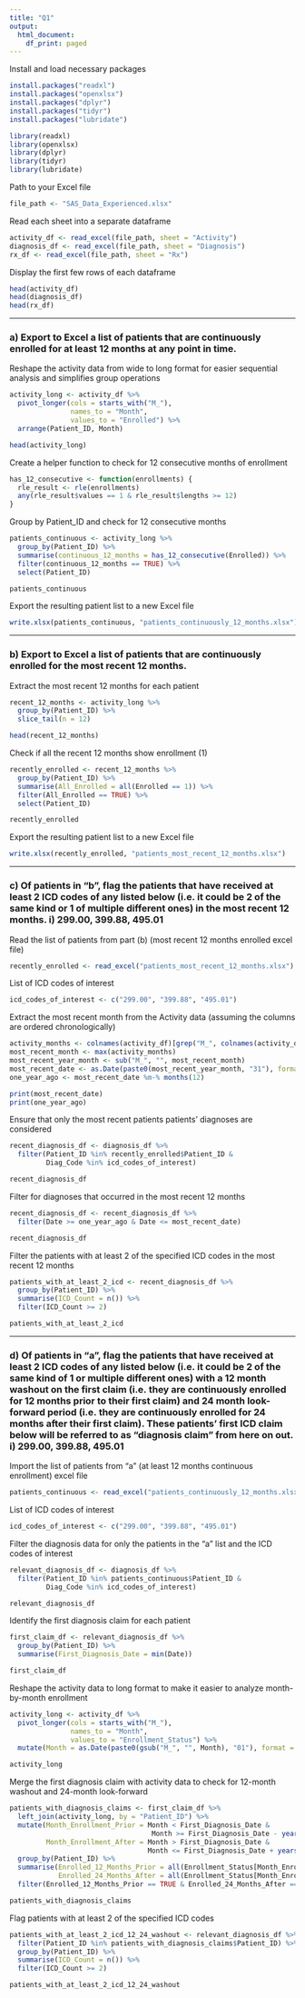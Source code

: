 ```yaml
---
title: "Q1"
output:
  html_document:
    df_print: paged
---
```



Install and load necessary packages
```r
install.packages("readxl")
install.packages("openxlsx")
install.packages("dplyr")
install.packages("tidyr")
install.packages("lubridate")

library(readxl)
library(openxlsx)
library(dplyr)
library(tidyr)
library(lubridate)
```


Path to your Excel file
```r
file_path <- "SAS_Data_Experienced.xlsx"
```


Read each sheet into a separate dataframe
```r
activity_df <- read_excel(file_path, sheet = "Activity")
diagnosis_df <- read_excel(file_path, sheet = "Diagnosis")
rx_df <- read_excel(file_path, sheet = "Rx")
```


Display the first few rows of each dataframe
```r
head(activity_df)
head(diagnosis_df)
head(rx_df)
```


---


### a) Export to Excel a list of patients that are continuously enrolled for at least 12 months at any point in time.


Reshape the activity data from wide to long format for easier sequential analysis and simplifies group operations
```r
activity_long <- activity_df %>%
  pivot_longer(cols = starts_with("M_"), 
               names_to = "Month", 
               values_to = "Enrolled") %>%
  arrange(Patient_ID, Month)
```


```r
head(activity_long)
```


Create a helper function to check for 12 consecutive months of enrollment
```r
has_12_consecutive <- function(enrollments) {
  rle_result <- rle(enrollments)
  any(rle_result$values == 1 & rle_result$lengths >= 12)
}
```


Group by Patient_ID and check for 12 consecutive months
```r
patients_continuous <- activity_long %>%
  group_by(Patient_ID) %>%
  summarise(continuous_12_months = has_12_consecutive(Enrolled)) %>%
  filter(continuous_12_months == TRUE) %>%
  select(Patient_ID)
```


```r
patients_continuous
```


Export the resulting patient list to a new Excel file
```r
write.xlsx(patients_continuous, "patients_continuously_12_months.xlsx")
```


---


### b) Export to Excel a list of patients that are continuously enrolled for the most recent 12 months.


Extract the most recent 12 months for each patient
```r
recent_12_months <- activity_long %>%
  group_by(Patient_ID) %>%
  slice_tail(n = 12)
```


```r
head(recent_12_months)
```


Check if all the recent 12 months show enrollment (1)
```r
recently_enrolled <- recent_12_months %>%
  group_by(Patient_ID) %>%
  summarise(All_Enrolled = all(Enrolled == 1)) %>%
  filter(All_Enrolled == TRUE) %>%
  select(Patient_ID)
```


```r
recently_enrolled
```


Export the resulting patient list to a new Excel file
```r
write.xlsx(recently_enrolled, "patients_most_recent_12_months.xlsx")
```


---


### c) Of patients in “b”, flag the patients that have received at least 2 ICD codes of any listed below (i.e. it could be 2 of the same kind or 1 of multiple different ones) in the most recent 12 months. i) 299.00, 399.88, 495.01


Read the list of patients from part (b) (most recent 12 months enrolled excel file)
```r
recently_enrolled <- read_excel("patients_most_recent_12_months.xlsx")
```


List of ICD codes of interest
```r
icd_codes_of_interest <- c("299.00", "399.88", "495.01")
```


Extract the most recent month from the Activity data (assuming the columns are ordered chronologically)
```r
activity_months <- colnames(activity_df)[grep("M_", colnames(activity_df))]
most_recent_month <- max(activity_months)
most_recent_year_month <- sub("M_", "", most_recent_month)
most_recent_date <- as.Date(paste0(most_recent_year_month, "31"), format = "%Y%m%d")
one_year_ago <- most_recent_date %m-% months(12)
```


```r
print(most_recent_date)
print(one_year_ago)
```


Ensure that only the most recent patients patients' diagnoses are considered
```r
recent_diagnosis_df <- diagnosis_df %>%
  filter(Patient_ID %in% recently_enrolled$Patient_ID &
         Diag_Code %in% icd_codes_of_interest)
```


```r
recent_diagnosis_df
```


Filter for diagnoses that occurred in the most recent 12 months
```r
recent_diagnosis_df <- recent_diagnosis_df %>%
  filter(Date >= one_year_ago & Date <= most_recent_date)
```


```r
recent_diagnosis_df
```


Filter the patients with at least 2 of the specified ICD codes in the most recent 12 months
```r
patients_with_at_least_2_icd <- recent_diagnosis_df %>%
  group_by(Patient_ID) %>%
  summarise(ICD_Count = n()) %>%
  filter(ICD_Count >= 2)
```


```r
patients_with_at_least_2_icd
```



---


### d) Of patients in “a”, flag the patients that have received at least 2 ICD codes of any listed below (i.e. it could be 2 of the same kind of 1 or multiple different ones) with a 12 month washout on the first claim (i.e. they are continuously enrolled for 12 months prior to their first claim) and 24 month look-forward period (i.e. they are continuously enrolled for 24 months after their first claim). These patients’ first ICD claim below will be referred to as “diagnosis claim” from here on out. i) 299.00, 399.88, 495.01


Import the list of patients from "a" (at least 12 months continuous enrollment) excel file
```r
patients_continuous <- read_excel("patients_continuously_12_months.xlsx")
```


List of ICD codes of interest
```r
icd_codes_of_interest <- c("299.00", "399.88", "495.01")
```


Filter the diagnosis data for only the patients in the "a" list and the ICD codes of interest
```r
relevant_diagnosis_df <- diagnosis_df %>%
  filter(Patient_ID %in% patients_continuous$Patient_ID &
         Diag_Code %in% icd_codes_of_interest)
```


```r
relevant_diagnosis_df
```


Identify the first diagnosis claim for each patient
```r
first_claim_df <- relevant_diagnosis_df %>%
  group_by(Patient_ID) %>%
  summarise(First_Diagnosis_Date = min(Date))
```



```r
first_claim_df
```


Reshape the activity data to long format to make it easier to analyze month-by-month enrollment
```r
activity_long <- activity_df %>%
  pivot_longer(cols = starts_with("M_"), 
               names_to = "Month", 
               values_to = "Enrollment_Status") %>%
  mutate(Month = as.Date(paste0(gsub("M_", "", Month), "01"), format = "%Y%m%d"))
```


```r
activity_long
```


Merge the first diagnosis claim with activity data to check for 12-month washout and 24-month look-forward
```r
patients_with_diagnosis_claims <- first_claim_df %>%
  left_join(activity_long, by = "Patient_ID") %>%
  mutate(Month_Enrollment_Prior = Month < First_Diagnosis_Date & 
                                   Month >= First_Diagnosis_Date - years(1),
         Month_Enrollment_After = Month > First_Diagnosis_Date & 
                                  Month <= First_Diagnosis_Date + years(2)) %>%
  group_by(Patient_ID) %>%
  summarise(Enrolled_12_Months_Prior = all(Enrollment_Status[Month_Enrollment_Prior] == 1),
            Enrolled_24_Months_After = all(Enrollment_Status[Month_Enrollment_After] == 1)) %>%
  filter(Enrolled_12_Months_Prior == TRUE & Enrolled_24_Months_After == TRUE)
```


```r
patients_with_diagnosis_claims
```


Flag patients with at least 2 of the specified ICD codes
```r
patients_with_at_least_2_icd_12_24_washout <- relevant_diagnosis_df %>%
  filter(Patient_ID %in% patients_with_diagnosis_claims$Patient_ID) %>%
  group_by(Patient_ID) %>%
  summarise(ICD_Count = n()) %>%
  filter(ICD_Count >= 2)
```


```r
patients_with_at_least_2_icd_12_24_washout
```


